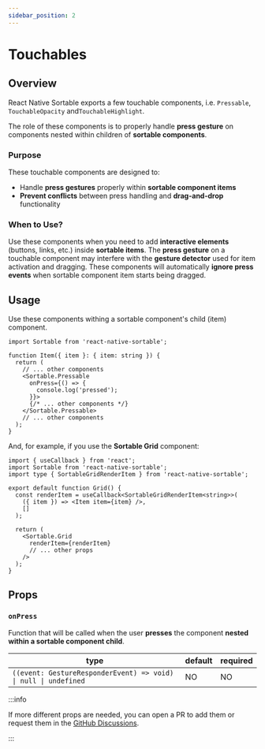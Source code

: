 ```yaml
---
sidebar_position: 2
---
```


# Touchables

## Overview

React Native Sortable exports a few touchable components, i.e. `Pressable`, `TouchableOpacity` and`TouchableHighlight`.

The role of these components is to properly handle **press gesture** on components nested within children of **sortable components**.

### Purpose

These touchable components are designed to:

- Handle **press gestures** properly within **sortable component items**
- **Prevent conflicts** between press handling and **drag-and-drop** functionality

### When to Use?

Use these components when you need to add **interactive elements** (buttons, links, etc.) inside **sortable items**. The **press gesture** on a touchable component may interfere with the **gesture detector** used for item activation and dragging. These components will automatically **ignore press events** when sortable component item starts being dragged.

## Usage

Use these components withing a sortable component's child (item) component.

```tsx
import Sortable from 'react-native-sortable';

function Item({ item }: { item: string }) {
  return (
    // ... other components
    <Sortable.Pressable
      onPress={() => {
        console.log('pressed');
      }}>
      {/* ... other components */}
    </Sortable.Pressable>
    // ... other components
  );
}
```

And, for example, if you use the **Sortable Grid** component:

```tsx
import { useCallback } from 'react';
import Sortable from 'react-native-sortable';
import type { SortableGridRenderItem } from 'react-native-sortable';

export default function Grid() {
  const renderItem = useCallback<SortableGridRenderItem<string>>(
    ({ item }) => <Item item={item} />,
    []
  );

  return (
    <Sortable.Grid
      renderItem={renderItem}
      // ... other props
    />
  );
}
```

## Props

### `onPress`

Function that will be called when the user **presses** the component **nested within a sortable component child**.

| type                                                            | default | required |
| --------------------------------------------------------------- | ------- | -------- |
| `((event: GestureResponderEvent) => void) \| null \| undefined` | NO      | NO       |

:::info

If more different props are needed, you can open a PR to add them or request them in the [GitHub Discussions](https://github.com/MatiPl01/react-native-sortable/discussions).

:::
